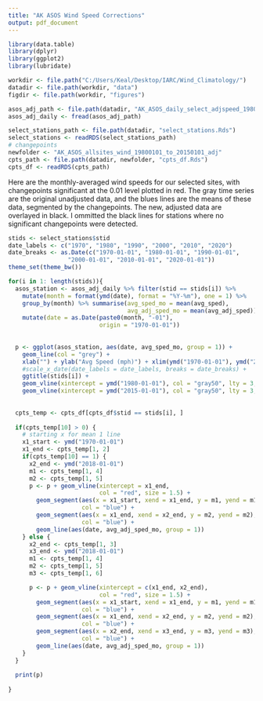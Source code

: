 ```yaml
---
title: "AK ASOS Wind Speed Corrections"
output: pdf_document
---
```


```r
library(data.table)
library(dplyr)
library(ggplot2)
library(lubridate)

workdir <- file.path("C:/Users/Keal/Desktop/IARC/Wind_Climatology/")
datadir <- file.path(workdir, "data")
figdir <- file.path(workdir, "figures")

asos_adj_path <- file.path(datadir, "AK_ASOS_daily_select_adjspeed_19800101_to_20150101.csv")
asos_adj_daily <- fread(asos_adj_path)

select_stations_path <- file.path(datadir, "select_stations.Rds")
select_stations <- readRDS(select_stations_path)
# changepoints
newfolder <- "AK_ASOS_allsites_wind_19800101_to_20150101_adj"
cpts_path <- file.path(datadir, newfolder, "cpts_df.Rds")
cpts_df <- readRDS(cpts_path)
```



Here are the monthly-averaged wind speeds for our selected sites, with changepoints significant at the 0.01 level plotted in red. The gray time series are the original unadjusted data, and the blues lines are the means of these data, segmented by the changepoints. The new, adjusted data are overlayed in black. I ommitted the black lines for stations where no significant changepoints were detected.

```r
stids <- select_stations$stid
date_labels <- c("1970", "1980", "1990", "2000", "2010", "2020")
date_breaks <- as.Date(c("1970-01-01", "1980-01-01", "1990-01-01", 
                 "2000-01-01", "2010-01-01", "2020-01-01"))
theme_set(theme_bw())

for(i in 1: length(stids)){
  asos_station <- asos_adj_daily %>% filter(stid == stids[i]) %>%
    mutate(month = format(ymd(date), format = "%Y-%m"), one = 1) %>% 
    group_by(month) %>% summarise(avg_sped_mo = mean(avg_sped),
                                  avg_adj_sped_mo = mean(avg_adj_sped)) %>%
    mutate(date = as.Date(paste0(month, "-01"),
                          origin = "1970-01-01"))
  
  
  p <- ggplot(asos_station, aes(date, avg_sped_mo, group = 1)) + 
    geom_line(col = "grey") +
    xlab("") + ylab("Avg Speed (mph)") + xlim(ymd("1970-01-01"), ymd("2019-01-01")) + 
    #scale_x_date(date_labels = date_labels, breaks = date_breaks) + 
    ggtitle(stids[i]) + 
    geom_vline(xintercept = ymd("1980-01-01"), col = "gray50", lty = 3, size = 1.25) + 
    geom_vline(xintercept = ymd("2015-01-01"), col = "gray50", lty = 3, size = 1.25)
  
  
  cpts_temp <- cpts_df[cpts_df$stid == stids[i], ]
  
  if(cpts_temp[10] > 0) {
    # starting x for mean 1 line
    x1_start <- ymd("1970-01-01")
    x1_end <- cpts_temp[1, 2]
    if(cpts_temp[10] == 1) {
      x2_end <- ymd("2018-01-01")
      m1 <- cpts_temp[1, 4]
      m2 <- cpts_temp[1, 5]
      p <- p + geom_vline(xintercept = x1_end, 
                          col = "red", size = 1.5) + 
        geom_segment(aes(x = x1_start, xend = x1_end, y = m1, yend = m1),
                     col = "blue") +
        geom_segment(aes(x = x1_end, xend = x2_end, y = m2, yend = m2),
                     col = "blue") +
        geom_line(aes(date, avg_adj_sped_mo, group = 1))
    } else {
      x2_end <- cpts_temp[1, 3]
      x3_end <- ymd("2018-01-01")
      m1 <- cpts_temp[1, 4]
      m2 <- cpts_temp[1, 5]
      m3 <- cpts_temp[1, 6]

      p <- p + geom_vline(xintercept = c(x1_end, x2_end), 
                          col = "red", size = 1.5) + 
        geom_segment(aes(x = x1_start, xend = x1_end, y = m1, yend = m1),
                     col = "blue") +
        geom_segment(aes(x = x1_end, xend = x2_end, y = m2, yend = m2),
                     col = "blue") +
        geom_segment(aes(x = x2_end, xend = x3_end, y = m3, yend = m3),
                     col = "blue") +
        geom_line(aes(date, avg_adj_sped_mo, group = 1))
    }
  }
  
  print(p)
  
}

```

